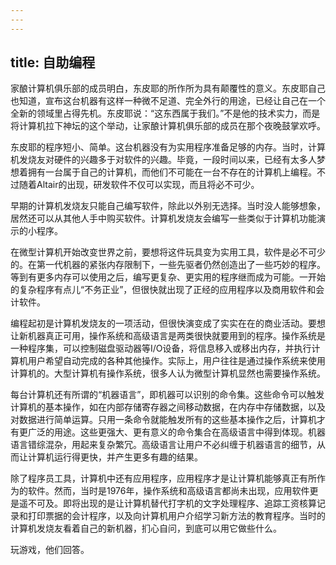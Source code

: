 ```yaml
---
---
---
```

title: 自助编程
---




家酿计算机俱乐部的成员明白，东皮耶的所作所为具有颠覆性的意义。东皮耶自己也知道，宣布这台机器有这样一种微不足道、完全外行的用途，已经让自己在一个全新的领域里占得先机。东皮耶说：“这东西属于我们。”不是他的技术实力，而是将计算机拉下神坛的这个举动，让家酿计算机俱乐部的成员在那个夜晚鼓掌欢呼。

东皮耶的程序短小、简单。这台机器没有为实用程序准备足够的内存。当时，计算机发烧友对硬件的兴趣多于对软件的兴趣。毕竟，一段时间以来，已经有太多人梦想着拥有一台属于自己的计算机，而他们不可能在一台不存在的计算机上编程。不过随着Altair的出现，研发软件不仅可以实现，而且将必不可少。

早期的计算机发烧友只能自己编写软件，除此以外别无选择。当时没人能够想象，居然还可以从其他人手中购买软件。计算机发烧友会编写一些类似于计算机功能演示的小程序。

在微型计算机开始改变世界之前，要想将这件玩具变为实用工具，软件是必不可少的。在第一代机器的紧张内存限制下，一些先驱者仍然创造出了一些巧妙的程序。等到有更多内存可以使用之后，编写更复杂、更实用的程序继而成为可能。一开始的复杂程序有点儿“不务正业”，但很快就出现了正经的应用程序以及商用软件和会计软件。

编程起初是计算机发烧友的一项活动，但很快演变成了实实在在的商业活动。要想让新机器真正可用，操作系统和高级语言是两类很快就要用到的程序。操作系统是一种程序集，可以控制磁盘驱动器等I/O设备，将信息移入或移出内存，并执行计算机用户希望自动完成的各种其他操作。实际上，用户往往是通过操作系统来使用计算机的。大型计算机有操作系统，很多人认为微型计算机显然也需要操作系统。

每台计算机还有所谓的“机器语言”，即机器可以识别的命令集。这些命令可以触发计算机的基本操作，如在内部存储寄存器之间移动数据，在内存中存储数据，以及对数据进行简单运算。只用一条命令就能触发所有的这些基本操作之后，计算机才有更广泛的用途。这些更强大、更有意义的命令集合在高级语言中得到体现。机器语言错综混杂，用起来复杂繁冗。高级语言让用户不必纠缠于机器语言的细节，从而让计算机运行得更快，并产生更多有趣的结果。

除了程序员工具，计算机中还有应用程序，应用程序才是让计算机能够真正有所作为的软件。然而，当时是1976年，操作系统和高级语言都尚未出现，应用软件更是遥不可及。即将出现的是让计算机替代打字机的文字处理程序、追踪工资核算记录和打印票据的会计程序，以及向计算机用户介绍学习新方法的教育程序。当时的计算机发烧友看着自己的新机器，扪心自问，到底可以用它做些什么。

玩游戏，他们回答。